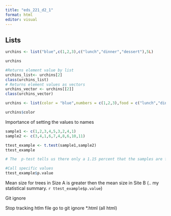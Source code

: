 ```yaml
---
title: "eds_221_d2_1"
format: html
editor: visual
---
```


## Lists

```r
urchins <- list("blue",c(1,2,3),c("lunch","dinner","dessert"),5L)

urchins

#Returns element value by list
urchins_list<- urchins[2]
class(urchins_list)
# Returns element values as vectors
urchins_vector <- urchins[[2]]
class(urchins_vector)
```

```r
urchins <- list(color = "blue",numbers = c(1,2,3),food = c("lunch","dinner","dessert"), int= 5L)

urchins$color
```

Importance of setting the values to names

```r
sample1 <- c(1,2,3,4,5,3,2,4,1)
sample2 <- c(3,4,1,6,7,4,8,6,10,11)

ttest_example <- t.test(sample1,sample2)
ttest_example

# The  p-test tells us there only a 1.15 percent that the samples are from different populations -- very unlikely and less then 5% unlikely enough to say they are most likely drawn from populations with the same mean

#Call specific values
ttest_example$p.value
```

Mean size for trees in Size A is greater then the mean size in Site B (.. my statistical summary. `r ttest_example$p.value`)

Git ignore

Stop tracking htlm file go to git ignore \*.html (all html)
